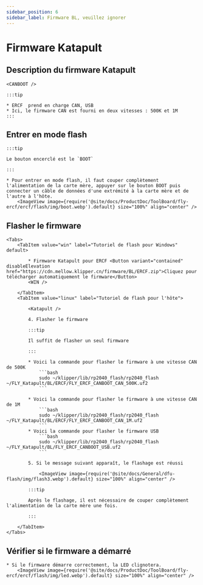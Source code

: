 ```yaml
---
sidebar_position: 6
sidebar_label: Firmware BL, veuillez ignorer
---
```







# Firmware Katapult

## Description du firmware Katapult

    <CANBOOT />

    :::tip

    * ERCF  prend en charge CAN, USB
    * Ici, le firmware CAN est fourni en deux vitesses : 500K et 1M
    :::

## Entrer en mode flash

    :::tip

    Le bouton encerclé est le `BOOT`

    :::

    * Pour entrer en mode flash, il faut couper complètement l'alimentation de la carte mère, appuyer sur le bouton BOOT puis connecter un câble de données d'une extrémité à la carte mère et de l'autre à l'hôte.
        <ImageView image={require('@site/docs/ProductDoc/ToolBoard/fly-ercf/ercf/flash/img/boot.webp').default} size="100%" align="center" />

## Flasher le firmware
    <Tabs>
        <TabItem value="win" label="Tutoriel de flash pour Windows" default>
        
            * Firmware Katapult pour ERCF <Button variant="contained" disableElevation href="https://cdn.mellow.klipper.cn/firmware/BL/ERCF.zip">Cliquez pour télécharger automatiquement le firmware</Button>
            <WIN />
            
        </TabItem>
        <TabItem value="linux" label="Tutoriel de flash pour l'hôte">
            
            <Katapult />

            4. Flasher le firmware

            :::tip

            Il suffit de flasher un seul firmware

            :::

            * Voici la commande pour flasher le firmware à une vitesse CAN de 500K
                ```bash
                sudo ~/klipper/lib/rp2040_flash/rp2040_flash ~/FLY_Katapult/BL/ERCF/FLY_ERCF_CANBOOT_CAN_500K.uf2
                ```
                       
            * Voici la commande pour flasher le firmware à une vitesse CAN de 1M
                ```bash
                sudo ~/klipper/lib/rp2040_flash/rp2040_flash ~/FLY_Katapult/BL/ERCF/FLY_ERCF_CANBOOT_CAN_1M.uf2
                ```
            * Voici la commande pour flasher le firmware USB
                ```bash
                sudo ~/klipper/lib/rp2040_flash/rp2040_flash ~/FLY_Katapult/BL/FLY_ERCF_CANBOOT_USB.uf2
                ```

            5. Si le message suivant apparaît, le flashage est réussi

                <ImageView image={require('@site/docs/General/dfu-flash/img/flash3.webp').default} size="100%" align="center" />

            :::tip

            Après le flashage, il est nécessaire de couper complètement l'alimentation de la carte mère une fois.

            :::

        </TabItem>
    </Tabs>

## Vérifier si le firmware a démarré

    * Si le firmware démarre correctement, la LED clignotera.
        <ImageView image={require('@site/docs/ProductDoc/ToolBoard/fly-ercf/ercf/flash/img/led.webp').default} size="100%" align="center" />
